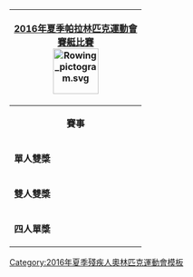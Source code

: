 {| style="float:right; clear:right; padding:0.3em; margin-left:15px; border:1px solid #B8C7D9; background:#f5faff; font-size:90%; line-height:1.5em"
|- style="background:#cedff2; text-align:center;"
!colspan=7|[[2016年夏季帕拉林匹克運動會]]<br>[[2016年夏季殘疾人奧林匹克運動會賽艇比賽|賽艇比賽]]<br/>[[File:Rowing pictogram.svg|80px]]
|- style="background:#deeaf6; text-align:center;"
|align="center" colspan=7|'''賽事'''
|-
|'''單人雙槳'''
|&nbsp;
|[[2016年夏季殘疾人奧林匹克運動會男子單人雙槳賽艇比賽|男子]] 
|&nbsp;
|[[2016年夏季殘疾人奧林匹克運動會女子單人雙槳賽艇比賽|女子]] 
|&nbsp;
|&nbsp;
|-
|'''雙人雙槳'''
|&nbsp;
|&nbsp;
|&nbsp;
|&nbsp;
|&nbsp;
|[[2016年夏季殘疾人奧林匹克運動會混合雙人雙槳賽艇比賽|混合]] 
|-
|'''四人單槳'''
|&nbsp;
|&nbsp;
|&nbsp;
|&nbsp;
|&nbsp;
|[[2016年夏季殘疾人奧林匹克運動會混合四人單槳賽艇比賽|混合]] 
|}<noinclude>
[[Category:2016年夏季殘疾人奧林匹克運動會模板]]
</noinclude>
